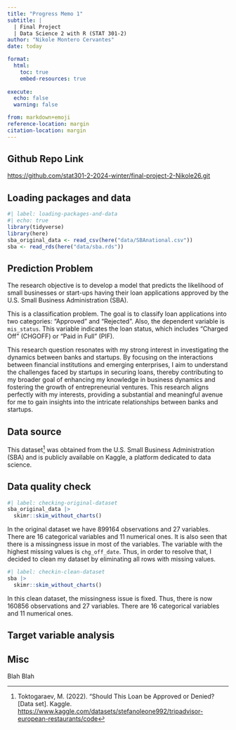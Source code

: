 ```yaml
---
title: "Progress Memo 1"
subtitle: |
  | Final Project 
  | Data Science 2 with R (STAT 301-2)
author: "Nikole Montero Cervantes"
date: today

format:
  html:
    toc: true
    embed-resources: true
    
execute:
  echo: false
  warning: false

from: markdown+emoji 
reference-location: margin
citation-location: margin
---
```


::: {.callout-tip icon=false}

## Github Repo Link

[https://github.com/stat301-2-2024-winter/final-project-2-Nikole26.git](https://github.com/stat301-2-2024-winter/final-project-2-Nikole26.git)

:::

## Loading packages and data

```r
#| label: loading-packages-and-data
#| echo: true
library(tidyverse)
library(here)
sba_original_data <- read_csv(here("data/SBAnational.csv"))
sba <- read_rds(here("data/sba.rds"))
```
## Prediction Problem
The research objective is to develop a model that predicts the likelihood of small businesses or start-ups having their loan applications approved by the U.S. Small Business Administration (SBA).

This is a classification problem. The goal is to classify loan applications into two categories: "Approved" and "Rejected". Also, the dependent variable is `mis_status`. This variable indicates the loan status, which includes "Charged Off" (CHGOFF) or "Paid in Full" (PIF).

This research question resonates with my strong interest in investigating the dynamics between banks and startups. By focusing on the interactions between financial institutions and emerging enterprises, I aim to understand the challenges faced by startups in securing loans, thereby contributing to my broader goal of enhancing my knowledge in business dynamics and fostering the growth of entrepreneurial ventures. This research aligns perfectly with my interests, providing a substantial and meaningful avenue for me to gain insights into the intricate relationships between banks and startups.

## Data source

This dataset^[Toktogaraev, M. (2022). "Should This Loan be Approved or Denied? [Data set]. Kaggle. [https://www.kaggle.com/datasets/stefanoleone992/tripadvisor-european-restaurants/code](https://www.kaggle.com/datasets/stefanoleone992/tripadvisor-european-restaurants/code)] was obtained from the U.S. Small Business Administration (SBA) and is publicly available on Kaggle, a platform dedicated to data science.

## Data quality check

```r
#| label: checking-original-dataset
sba_original_data |>
  skimr::skim_without_charts()
```
<brp>

In the original dataset we have 899164 observations and 27 variables. There are 16 categorical variables and 11 numerical ones. It is also seen that there is a missingness issue in most of the variables. The variable with the highest missing values is `chg_off_date`. Thus, in order to resolve that, I decided to clean my dataset by eliminating all rows with missing values. 

```r
#| label: checkin-clean-dataset
sba |>
  skimr::skim_without_charts()
```
<brp>

In this clean dataset, the missingness issue is fixed. Thus, there is now 160856 observations and 27 variables. There are 16 categorical variables and 11 numerical ones. 

## Target variable analysis



## Misc

Blah Blah
